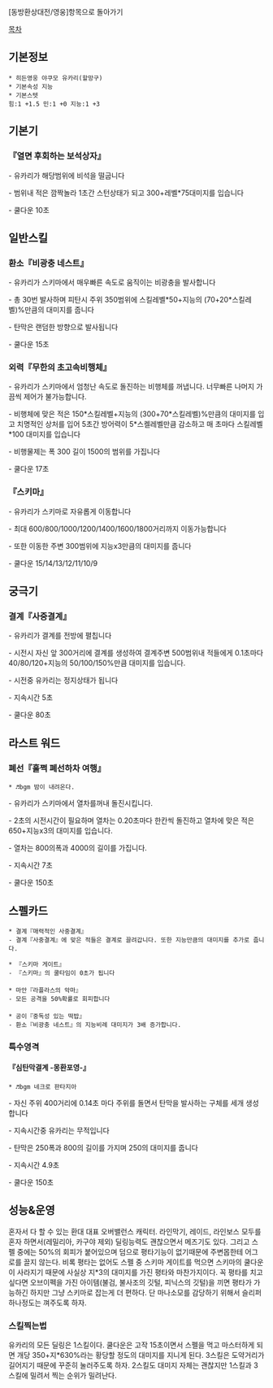 [동방환상대전/영웅]항목으로 돌아가기

[[목차]]
== 기본정보 ==
 * 히든영웅 야쿠모 유카리(할망구)
 * 기본속성 지능
 * 기본스텟
 힘:1 +1.5 민:1 +0 지능:1 +3

== 기본기 == 

=== 『열면 후회하는 보석상자』 ===


- 유카리가 해당범위에 비석을 떨굽니다

- 범위내 적은 깜짝놀라 1초간 스턴상태가 되고 300+레벨*75대미지를 입습니다

- 쿨다운 10초

== 일반스킬 == 
=== 환소『비광충 네스트』 ===

- 유카리가 스키마에서 매우빠른 속도로 움직이는 비광충을 발사합니다

- 총 30번 발사하며 피탄시 주위 350범위에 스킬레벨*50+지능의 (70+20*스킬레벨)%만큼의 대미지를 줍니다

- 탄막은 랜덤한 방향으로 발사됩니다

- 쿨다운 15초

=== 외력『무한의 초고속비행체』 === 

- 유카리가 스키마에서 엄청난 속도로 돌진하는 비행체를 꺼냅니다. 너무빠른 나머지 가끔씩 제어가 불가능합니다.

- 비행체에 맞은 적은 150*스킬레벨+지능의 (300+70*스킬레벨)%만큼의 대미지를 입고 치명적인 상처를 입어 5초간  방어력이 5*스켈레벨만큼 감소하고 매 초마다 스킬레벨*100 대미지를 입습니다

- 비행물제는 폭 300 길이 1500의 범위를 가집니다

- 쿨다운 17초

=== 『스키마』 ===

- 유카리가 스키마로 자유롭게 이동합니다

- 최대 600/800/1000/1200/1400/1600/1800거리까지 이동가능합니다
 
- 또한 이동한 주변 300범위에 지능x3만큼의 대미지를 줍니다
 
- 쿨다운 15/14/13/12/11/10/9

== 궁극기 ==
=== 결계『사중결계』 ===

- 유카리가 결계를 전방에 펼칩니다
 
- 시전시 자신 앞 300거리에 결계를 생성하여 결계주변 500범위내 적들에게 0.1초마다 40/80/120+지능의 50/100/150%만큼 대미지를 입습니다.
 
- 시전중 유카리는 정지상태가 됩니다
 
- 지속시간 5초
 
- 쿨다운 80초

== 라스트 워드 ==
=== 폐선『훌쩍 폐선하차 여행』 ===
 * ♬bgm 밤이 내려온다.

- 유카리가 스키마에서 열차를꺼내 돌진시킵니다.

- 2초의 시전시간이 필요하며 열차는 0.20초마다 한칸씩 돌진하고 열차에 맞은 적은 650+지능x3의 대미지를 입습니다.
 
- 열차는 800의폭과 4000의 길이를 가집니다.
 
- 지속시간 7초
 
- 쿨다운 150초

== 스펠카드 ==

 * 결계『매력적인 사중결계』
 - 결계『사중결계』에 맞은 적들은 결계로 끌려갑니다. 또한 지능만큼의 대미지를 추가로 줍니다.

 * 『스키마 게이트』
 - 『스키마』의 쿨타임이 0초가 됩니다
 
 * 마안『라플라스의 악마』
 - 모든 공격을 50%확률로 회피합니다
 
 * 공이『중독성 있는 떡밥』
 - 환소『비광충 네스트』의 지능비례 대미지가 3배 증가합니다.

=== 특수영격 ===
==== 『심탄막결계 -몽환포영-』 ====
 * ♬bgm 네크로 판타지아

- 자신 주위 400거리에 0.14초 마다 주위를 돌면서 탄막을 발사하는 구체를 세개 생성합니다

- 지속시간중 유카리는 무적입니다

- 탄막은 250폭과 800의 길이를 가지며 250의 대미지를 줍니다

- 지속시간 4.9초

- 쿨다운 150초

== 성능&운영 ==
혼자서 다 할 수 있는 환대 대표 오버밸런스 캐릭터. 라인막기, 레이드, 라인보스 모두를 혼자 하면서(레밀리아, 카구야 제외) 딜링능력도 괜찮으면서 메즈기도 있다. 그리고 스펠 중에는 50%의 회피가 붙어있으며 덤으로 평타기능이 없기때문에 주변몹한테 어그로를 끌지 않는다.
비록 평타는 없어도 스펠 중 스키마 게이트를 먹으면 스키마의 쿨다운이 사라지기 때문에 사실상 지*3의 대미지를 가진 평타와 마찬가지이다. 꼭 평타를 치고 싶다면 오브이펙을 가진 아이템(불검, 불사조의 깃털, 피닉스의 깃털)을 끼면 평타가 가능하긴 하지만 그냥 스키마로 잡는게 더 편하다. 단 마나소모를 감당하기 위해서 슬리퍼 하나정도는 껴주도록 하자.

=== 스킬찍는법 ===
유카리의 모든 딜링은 1스킬이다. 쿨다운은 고작 15초이면서 스펠을 먹고 마스터하게 되면 개당 350+지*630%라는 황당할 정도의 대미지를 지니게 된다. 3스킬은 도약거리가 길어지기 때문에 꾸준히 눌러주도록 하자. 2스킬도 대미지 자체는 괜찮지만 1스킬과 3스킬에 밀려서 찍는 순위가 밀려난다.
